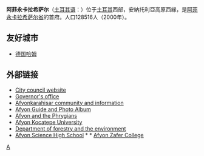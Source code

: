 {{Infobox Settlement
| name = 阿菲永卡拉希萨尔<br />Afyonkarahisar
| image_skyline =
| imagesize = 250px
| image_caption = 
| image_flag = 
| image_shield = 
| pushpin_map = Turkey
| pushpin_label_position = bottom
| subdivision_type = 国家
| subdivision_name = {{TUR}}
| subdivision_type1 = [[土耳其行政区划|省]]
| subdivision_name1 = [[阿菲永卡拉希萨尔省|阿菲永卡拉希萨尔省]]
| elevation_m = 1034
| elevation_ft = 
| area_total_km2 = 
| population_as_of = 2000年
| population_total = 128516
| population_density_km2 = 
| timezone = [[欧洲东部时间|EET]]
| utc_offset = +2
| timezone_DST = [[欧洲东部夏令时间|EEST]]
| utc_offset_DST = +3
| latd = 38
| latm = 45
| lats = 29
| latNS = N
| longd = 30
| longm = 32
| longs = 19
| longEW = E
| postal_code_type = 
| postal_code = 
| website = http://www.afyon-bld.gov.tr 
}}
'''阿菲永卡拉希萨尔'''（[[土耳其语|土耳其语]]：'''{{lang|tr|Afyonkarahisar}}'''）位于[[土耳其|土耳其]]西部，安納托利亞高原西緣，是[[阿菲永卡拉希萨尔省|阿菲永卡拉希萨尔省]]的首府。人口128516人（2000年）。

== 友好城市 ==
* {{flagicon|Germany}}[[德国|德国]][[哈姆|哈姆]]

== 外部链接 ==
* [http://www.afyon.bel.tr/ City council website] {{tr icon}}
* [https://web.archive.org/web/20051105050738/http://www.afyon.gov.tr/ Governor's office]
* [https://web.archive.org/web/20080414125933/http://www.afyon.cc/ Afyonkarahisar community and information]
* [http://www.anatolia.luwo.be/Afyon.htm Afyon Guide and Photo Album] {{Wayback|url=http://www.anatolia.luwo.be/Afyon.htm |date=20060201010354 }} {{en icon}}
* [https://web.archive.org/web/20070621171101/http://frigvadisi.org/index.php?l=en Afyon and the Phrygians] {{en icon}}
* [https://web.archive.org/web/20070614203850/http://www.aku.edu.tr/indexen.php Afyon Kocatepe University] {{en icon}}
* [https://web.archive.org/web/20061022012108/http://www.afyon-cevreorman.gov.tr/ Department of forestry and the environment] {{tr icon}}
* [https://web.archive.org/web/20061212084644/http://www.afyonfenlisesi.com/ Afyon Science High School] {{tr icon}}* * [https://web.archive.org/web/20080501043436/http://www.zafer.k12.tr/ Afyon Zafer College] {{tr icon}}

{{Authority control}}
[[Category:土耳其城市|A]]